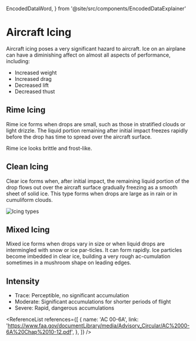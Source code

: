   EncodedDataWord,
} from '@site/src/components/EncodedDataExplainer'

# Aircraft Icing

Aircraft icing poses a very significant hazard to aircraft. Ice on an airplane
can have a diminishing affect on almost all aspects of performance, including:

- Increased weight
- Increased drag
- Decreased lift
- Decreased thust

## Rime Icing

Rime ice forms when drops are small, such as those in stratified clouds or light
drizzle. The liquid portion remaining after initial impact freezes rapidly
before the drop has time to spread over the aircraft surface.

Rime ice looks brittle and frost-like.

## Clean Icing

Clear ice forms when, after initial impact, the remaining liquid portion of the
drop flows out over the aircraft surface gradually freezing as a smooth sheet of
solid ice. This type forms when drops are large as in rain or in cumuliform
clouds.

![Icing types](/img/content/ice-types.png)

## Mixed Icing

Mixed ice forms when drops vary in size or when liquid drops are intermingled
with snow or ice par-ticles. It can form rapidly. Ice particles become imbedded
in clear ice, building a very rough ac-cumulation sometimes in a mushroom shape
on leading edges.

## Intensity

- Trace: Perceptible, no significant accumulation
- Moderate: Significant accumulations for shorter periods of flight
- Severe: Rapid, dangerous accumulations

<ReferenceList
  references={[
    {
      name: 'AC 00-6A',
      link: 'https://www.faa.gov/documentLibrary/media/Advisory_Circular/AC%2000-6A%20Chap%2010-12.pdf',
    },
  ]}
/>
